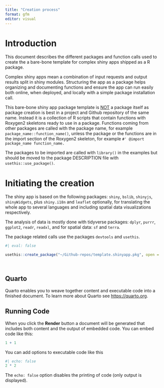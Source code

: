 ```yaml
---
title: "Creation process"
format: gfm 
editor: visual
---
```


# Introduction

This document describes the different packages and function calls used to create the a bare-bone template for complex shiny apps shipped as a R package.

Complex shiny apps mean a combination of input requests and output results split in shiny modules. Structuring the app as a package helps organizing and documenting functions and ensure the app can run easily both online, when deployed, and locally with a simple package installation call.

This bare-bone shiny app package template is [NOT]{.underline} a package itself as package creation is best in a project and Github repository of the same name. Instead it is a collection of R scripts that contain functions with Roxygen2 skeletons ready to use in a package. Functions coming from other packages are called with the package name, for example `package_name::function_name()`, unless the package or the functions are in the import section of the Roxygen2 skeleton, for example `#' @import package_name function_name.`

The packages to be imported are called with `library()` in the examples but should be moved to the package DESCRIPTION file with `usethis::use_package()`.

# Initiating the creation

The shiny app is based on the following packages: `shiny`, `bslib`, `shinyjs`, `shinyWidgets`, plus `shiny.i18n` and `leaflet` optionally, for translating the whole app to several languages and including spatial data visualizations respectively.

The analysis of data is mostly done with tidyverse packages: `dplyr`, `purrr`, `ggplot2`, `readr`, `readxl`, and for spatial data: `sf` and `terra`.

The package related calls use the packages `devtools` and `usethis`.

```r
#| eval: false

usethis::create_package("~/Github-repos/template.shinyapp.pkg", open = FALSE)
```

```r

```

```{}
```

## Quarto

Quarto enables you to weave together content and executable code into a finished document. To learn more about Quarto see <https://quarto.org>.

## Running Code

When you click the **Render** button a document will be generated that includes both content and the output of embedded code. You can embed code like this:

```r
1 + 1
```

You can add options to executable code like this

```r
#| echo: false
2 * 2
```

The `echo: false` option disables the printing of code (only output is displayed).
